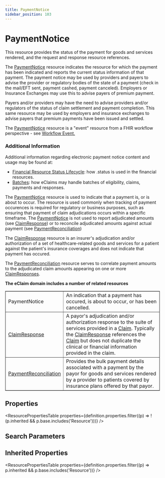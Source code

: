 ```yaml
---
title: PaymentNotice
sidebar_position: 103
---
```


# PaymentNotice

This resource provides the status of the payment for goods and services rendered, and the request and response resource references.

  <Tabs queryString="intro-section">
  <TabItem value="usage" label="Usage" default>
    <div> <a name="scope"></a>  <p> The <a href="/docs/api/fhir/resources/paymentnotice">PaymentNotice</a> resource indicates the resource for which the payment has been indicated and  reports the current status information of that payment. The payment notice may be used by providers and payers  to advise the provider or regulatory bodies of the state of a payment (check in the mail/EFT sent,  payment cashed, payment canceled). Employers or Insurance Exchanges may use this to advise payers of  premium payment. </p> <p> Payers and/or providers may have the need to advise providers and/or regulators of the status of claim settlement and payment completion.  This same resource may be used by employers and insurance exchanges to advise payers that premium payments have been  issued and settled. </p> <p>    </p>    <p>The <a href="/docs/api/fhir/resources/paymentnotice">PaymentNotice</a> resource is a "event" resource from a FHIR workflow perspective - see <a href="https://www.hl7.org/fhir/workflow.html#event">Workflow Event.</a></p>  <h3 class="self-link-parent"> Additional Information <a href="https://www.hl7.org/fhir/paymentnotice.html#13.8.1.1" title="link to here" class="self-link"></a></h3> <p> Additional information regarding electronic payment notice content and usage may be found at: </p>   <ul> <li><a href="https://www.hl7.org/fhir/financial-module.html#resource-status">Financial Resource Status Lifecycle</a>: how .status is used in the financial resources.</li> <li><a href="https://www.hl7.org/fhir/financial-module.html#batch">Batches</a>: how eClaims may handle batches of eligibility, claims, payments and responses.</li> </ul>  </div>
    </TabItem>
  <TabItem value="relationships" label="Relationships">
    <div>  <p>  The <a href="/docs/api/fhir/resources/paymentnotice">PaymentNotice</a> resource is used to indicate that a payment is, or is about to occur. The resource is used commonly when tracking of payment occurences is required for regulatory or business purposes, such as ensuring that payment of claim adjudications occurs within a specific timeframe. The <a href="/docs/api/fhir/resources/paymentnotice">PaymentNotice</a> is not used to report adjudicated amounts (see <a href="/docs/api/fhir/resources/claimresponse">ClaimResponse</a>) or to reconcile adjudicated amounts against actual payment (see <a href="/docs/api/fhir/resources/paymentreconciliation">PaymentReconciliation</a>)  </p>  <p> The <a href="/docs/api/fhir/resources/claimresponse">ClaimResponse</a> resource is an insurer's adjudication and/or authorization of a set of healthcare-related goods and services for a patient against the patient's insurance coverages and does not indicate that payment has occured. </p>  <p>  The <a href="/docs/api/fhir/resources/paymentreconciliation">PaymentReconciliation</a> resource serves to correlate payment amounts to the adjudicated claim amounts appearing on one or more <a href="/docs/api/fhir/resources/claimresponse">ClaimResponses</a>. </p>    <p>    <b>The eClaim domain includes a number of related resources</b>   </p>   <table border="1" cellpadding="1" cellspacing="2" frame="box">    <tbody><tr>     <td>PaymentNotice</td>     <td>An indication that a payment has occured, is about to occur, or has been cancelled.</td>    </tr>    <tr>     <td><a href="/docs/api/fhir/resources/claimresponse">ClaimResponse</a></td>     <td>A payor's adjudication and/or authorization response to the suite of services provided in a <a href="/docs/api/fhir/resources/claim">Claim</a>. Typically the <a href="/docs/api/fhir/resources/claimresponse">ClaimResponse</a> references the <a href="/docs/api/fhir/resources/claim">Claim</a> but does not duplicate   the clinical or financial information provided in the claim.</td>    </tr>    <tr>     <td><a href="/docs/api/fhir/resources/paymentreconciliation">PaymentReconciliation</a></td>     <td>Provides the bulk payment details  associated with a payment by the payor for goods and services rendered by a provider to patients  covered by insurance plans offered by that payor.</td>    </tr>   </tbody></table> </div>
    </TabItem>
  
  
</Tabs>


## Properties

<ResourcePropertiesTable properties={definition.properties.filter((p) => !(p.inherited && p.base.includes('Resource')))} />

## Search Parameters

<SearchParamsTable searchParams={definition.searchParameters} />

## Inherited Properties

<ResourcePropertiesTable properties={definition.properties.filter((p) => p.inherited && p.base.includes('Resource'))} />


